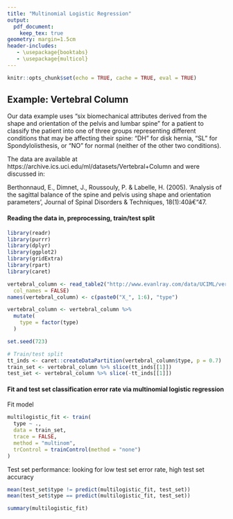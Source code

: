 ```yaml
---
title: "Multinomial Logistic Regression"
output:
  pdf_document:
    keep_tex: true
geometry: margin=1.5cm
header-includes:
   - \usepackage{booktabs}
   - \usepackage{multicol}
---
```


```r
knitr::opts_chunk$set(echo = TRUE, cache = TRUE, eval = TRUE)
```

## Example: Vertebral Column

Our data example uses "six biomechanical attributes derived from the shape and orientation of the pelvis and lumbar spine" for a patient to classify the patient into one of three groups representing different conditions that may be affecting their spine: "DH" for disk hernia, "SL" for Spondylolisthesis, or "NO" for normal (neither of the other two conditions).

The data are available at https://archive.ics.uci.edu/ml/datasets/Vertebral+Column and were discussed in:

Berthonnaud, E., Dimnet, J., Roussouly, P. & Labelle, H. (2005). 'Analysis of the sagittal balance of the spine and pelvis using shape and orientation parameters', Journal of Spinal Disorders & Techniques, 18(1):40â€“47. 

#### Reading the data in, preprocessing, train/test split

```r
library(readr)
library(purrr)
library(dplyr)
library(ggplot2)
library(gridExtra)
library(rpart)
library(caret)

vertebral_column <- read_table2("http://www.evanlray.com/data/UCIML/vertebral_column/column_3C.dat",
  col_names = FALSE)
names(vertebral_column) <- c(paste0("X_", 1:6), "type")

vertebral_column <- vertebral_column %>%
  mutate(
    type = factor(type)
  )

set.seed(723)

# Train/test split
tt_inds <- caret::createDataPartition(vertebral_column$type, p = 0.7)
train_set <- vertebral_column %>% slice(tt_inds[[1]])
test_set <- vertebral_column %>% slice(-tt_inds[[1]])
```


#### Fit and test set classification error rate via multinomial logistic regression

Fit model

```r
multilogistic_fit <- train(
  type ~ .,
  data = train_set,
  trace = FALSE,
  method = "multinom",
  trControl = trainControl(method = "none")
)
```

Test set performance: looking for low test set error rate, high test set accuracy

```r
mean(test_set$type != predict(multilogistic_fit, test_set))
mean(test_set$type == predict(multilogistic_fit, test_set))
```

\newpage

```r
summary(multilogistic_fit)
```

